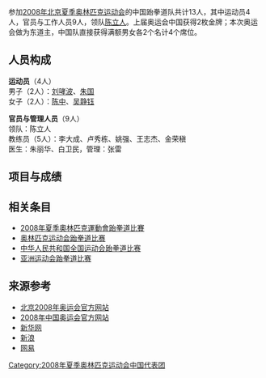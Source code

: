 {{奥运中国代表团参赛项目表
|年份=2008年
|比赛项目=跆拳道
|项目符号文件名称=
|金牌数=1
|银牌数=/
|铜牌数=/
|奖牌总数=1
}}

参加[[2008年夏季奥林匹克运动会|2008年北京夏季奥林匹克运动会]]的中国跆拳道队共计13人，其中运动员4人，官员与工作人员9人，领队[[陈立人|陈立人]]。上届奥运会中国获得2枚金牌；本次奥运会做为东道主，中国队直接获得满额男女各2个名计4个席位。

== 人员构成 ==
'''运动员'''（4人）<br />
男子（2人）：[[刘哮波|刘哮波]]、[[朱国|朱国]]<br />
女子（2人）：[[陈中|陈中]]、[[吴静钰|吴静钰]]

'''官员与管理人员'''（9人）<br />
领队：陈立人 <br />
教练员（5人）：李大成、卢秀栋、姚强、王志杰、金荣稹  <br />
医生：朱丽华、白卫民，管理：张雷 

== 项目与成绩 ==


== 相关条目 ==
* [[2008年夏季奧林匹克運動會跆拳道比賽|2008年夏季奧林匹克運動會跆拳道比賽]]
* [[奥林匹克运动会跆拳道比赛|奥林匹克运动会跆拳道比赛]]
* [[中华人民共和国全国运动会跆拳道比赛|中华人民共和国全国运动会跆拳道比赛]]
* [[亚洲运动会跆拳道比赛|亚洲运动会跆拳道比赛]]

== 来源参考 ==
<references />
* [http://www.beijing2008.cn 北京2008年奥运会官方网站]{{Wayback|url=http://www.beijing2008.cn/ |date=20070428014805 }}
* [http://2008.olympic.cn/ 2008年中国奥运会官方网站]{{Wayback|url=http://2008.olympic.cn/ |date=20080905005640 }}
* [http://www.xinhuanet.com/olympics/ 新华网]{{Wayback|url=http://www.xinhuanet.com/olympics/ |date=20201022065957 }}
* [http://2008.sina.com.cn 新浪]{{Wayback|url=http://2008.sina.com.cn/ |date=20201022062701 }}
* [http://2008.163.com/ 网易]{{Wayback|url=http://2008.163.com/ |date=20200508051104 }}

{{2008年夏季奥林匹克运动会中国代表团参赛项目}}

[[Category:2008年夏季奥林匹克运动会中国代表团|Category:2008年夏季奥林匹克运动会中国代表团]]